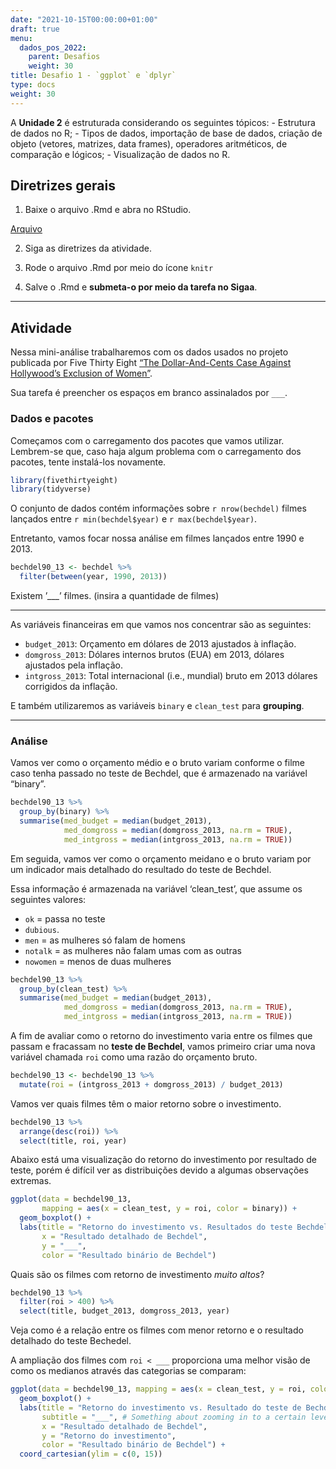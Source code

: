 ```yaml
---
date: "2021-10-15T00:00:00+01:00"
draft: true
menu:
  dados_pos_2022:
    parent: Desafios
    weight: 30
title: Desafio 1 - `ggplot` e `dplyr`
type: docs
weight: 30
---
```


A **Unidade 2** é estruturada considerando os seguintes tópicos:
- Estrutura de dados no R; 
- Tipos de dados, importação de base de dados, criação de objeto (vetores, matrizes, data frames), operadores aritméticos, de comparação e lógicos;
- Visualização de dados no R.

## **Diretrizes gerais**

1. Baixe o arquivo .Rmd e abra no RStudio. 

[Arquivo](https://cefetmgbr-my.sharepoint.com/:u:/g/personal/renataoliveira_cefetmg_br/EdOhUzJEDXhFsbtqeXPtQk4BG0o3aTwZCnp8ZdotdiNaxg?e=gHdRz4)

2. Siga as diretrizes da atividade. 

3. Rode o arquivo .Rmd por meio do ícone `knitr` 

4. Salve o .Rmd e **submeta-o por meio da tarefa no Sigaa**. 

<hr></hr>

## **Atividade**

Nessa mini-análise trabalharemos com os dados usados no projeto publicada por Five Thirty Eight ["The Dollar-And-Cents Case Against Hollywood's Exclusion of Women"](https://fivethirtyeight.com/features/the-dollar-and-cents-case-against-hollywoods-exclusion-of-women/).

Sua tarefa é preencher os espaços em branco assinalados por `___`.

### Dados e pacotes

Começamos com o carregamento dos pacotes que vamos utilizar. Lembrem-se que, caso haja algum problema com o carregamento dos pacotes, tente instalá-los novamente. 

```r
library(fivethirtyeight)
library(tidyverse)
```

O conjunto de dados contém informações sobre `r nrow(bechdel)` filmes lançados entre `r min(bechdel$year)` e `r max(bechdel$year)`.

Entretanto, vamos focar nossa análise em filmes lançados entre 1990 e 2013.

```r
bechdel90_13 <- bechdel %>% 
  filter(between(year, 1990, 2013))
```

Existem '___' filmes. (insira a quantidade de filmes)

---

As variáveis financeiras em que vamos nos concentrar são as seguintes:

- `budget_2013`: Orçamento em dólares de 2013 ajustados à inflação.
- `domgross_2013`: Dólares internos brutos (EUA) em 2013, dólares ajustados pela inflação.
- `intgross_2013`: Total internacional (i.e., mundial) bruto em 2013 dólares corrigidos da inflação.

E também utilizaremos as variáveis `binary` e `clean_test` para **grouping**.

---

### Análise

Vamos ver como o orçamento médio e o bruto variam conforme o filme caso tenha passado no teste de Bechdel, que é armazenado na variável "binary".

```r
bechdel90_13 %>%
  group_by(binary) %>%
  summarise(med_budget = median(budget_2013),
            med_domgross = median(domgross_2013, na.rm = TRUE),
            med_intgross = median(intgross_2013, na.rm = TRUE))
```

Em seguida, vamos ver como o orçamento meidano e o bruto variam por um indicador mais detalhado do resultado do teste de Bechdel.

Essa informação é armazenada na variável 'clean_test', que assume os seguintes valores:

- `ok` = passa no teste
- `dubious`.
- `men` = as mulheres só falam de homens
- `notalk` = as mulheres não falam umas com as outras
- `nowomen` = menos de duas mulheres

```r
bechdel90_13 %>%
  group_by(clean_test) %>%
  summarise(med_budget = median(budget_2013),
            med_domgross = median(domgross_2013, na.rm = TRUE),
            med_intgross = median(intgross_2013, na.rm = TRUE))
```

A fim de avaliar como o retorno do investimento varia entre os filmes que passam e fracassam no **teste de Bechdel**, vamos primeiro criar uma nova variável chamada `roi` como uma razão do orçamento bruto.

```r
bechdel90_13 <- bechdel90_13 %>%
  mutate(roi = (intgross_2013 + domgross_2013) / budget_2013)
```

Vamos ver quais filmes têm o maior retorno sobre o investimento.

```r
bechdel90_13 %>%
  arrange(desc(roi)) %>% 
  select(title, roi, year)
```

Abaixo está uma visualização do retorno do investimento por resultado de teste, porém é difícil ver as distribuições devido a algumas observações extremas.

```r
ggplot(data = bechdel90_13, 
       mapping = aes(x = clean_test, y = roi, color = binary)) +
  geom_boxplot() +
  labs(title = "Retorno do investimento vs. Resultados do teste Bechdel",
       x = "Resultado detalhado de Bechdel",
       y = "___",
       color = "Resultado binário de Bechdel")
```

Quais são os filmes com retorno de investimento *muito altos*?

```r
bechdel90_13 %>%
  filter(roi > 400) %>%
  select(title, budget_2013, domgross_2013, year)
```

Veja como é a relação entre os filmes com menor retorno e o resultado detalhado do teste Bechedel. 

A ampliação dos filmes com `roi < ___` proporciona uma melhor visão de como os medianos através das categorias se comparam:

```r
ggplot(data = bechdel90_13, mapping = aes(x = clean_test, y = roi, color = binary)) +
  geom_boxplot() +
  labs(title = "Retorno do investimento vs. Resultado do teste de Bechdel",
       subtitle = "___", # Something about zooming in to a certain level
       x = "Resultado detalhado de Bechdel",
       y = "Retorno do investimento",
       color = "Resultado binário de Bechdel") +
  coord_cartesian(ylim = c(0, 15))
```
